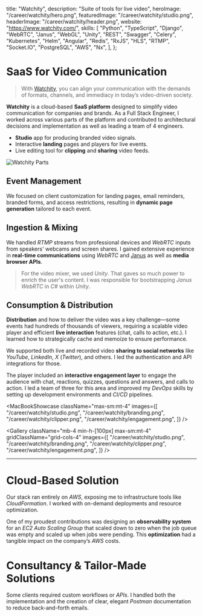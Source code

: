   title: "Watchity",
  description: "Suite of tools for live video",
  heroImage: "/career/watchity/hero.png",
  featuredImage: "/career/watchity/studio.png",
  headerImage: "/career/watchity/header.png",
  website: "<https://www.watchity.com/>",
  skills: [
    "Python",
    "TypeScript",
    "Django",
    "WebRTC",
    "Janus",
    "WebGL",
    "Unity",
    "REST",
    "Swagger",
    "Celery",
    "Kubernetes",
    "Helm",
    "Angular",
    "Redis",
    "RxJS",
    "HLS",
    "RTMP",
    "Socket.IO",
    "PostgreSQL",
    "AWS",
    "Nx",
  ],
};

# SaaS for Video Communication

> With [Watchity](https://www.watchity.com/), you can align your communication
> with the demands of formats, channels, and immediacy in today’s video-driven
> society.

**Watchity** is a cloud-based **SaaS platform** designed to simplify video
communication for companies and brands. As a <Hi>Full Stack Engineer</Hi>, I worked
across various parts of the platform and contributed to architectural decisions
and implementation as well as leading a team of 4 engineers.

- **Studio** app for producing branded video signals.
- Interactive **landing** pages and players for live events.
- Live editing tool for **clipping** and **sharing** video feeds.

![Watchity Parts](/career/watchity/parts.png)

## Event Management

We focused on client customization for landing pages, email reminders, branded
forms, and access restrictions, resulting in **dynamic page generation**
tailored to each event.

## Ingestion & Mixing

We handled _RTMP_ streams from professional devices and _WebRTC_ inputs from
speakers' webcams and screen shares. I gained extensive experience in
**real-time communications** using _WebRTC_ and
[Janus](https://janus.conf.meetecho.com/) as well as **media browser APIs**.

> For the video mixer, we used _Unity_. That gaves so much power to enrich the
> user's content. I was responsible for bootstrapping _Janus WebRTC_ in _C#_
> within _Unity_.

## Consumption & Distribution

**Distribution** and how to deliver the video was a key challenge—some events
had hundreds of thousands of viewers, requiring a scalable video player and
efficient **live interaction** features (chat, calls to action, etc.). I learned
how to strategically cache and memoize to ensure performance.

We supported both live and recorded video **sharing to social networks** like
_YouTube_, _LinkedIn_, _X_ (_Twitter_), and others. I led the authentication and
API integrations for those.

The player included an **interactive engagement layer** to engage the audience
with chat, reactions, quizzes, questions and answers, and calls to action. I led
a team of three for this area and improved my _DevOps_ skills by setting up
development environments and _CI/CD_ pipelines.

<MacBookShowcase
  className="max-sm:mt-4"
  images={[
    "/career/watchity/studio.png",
    "/career/watchity/branding.png",
    "/career/watchity/clipper.png",
    "/career/watchity/engagement.png",
  ]}
/>

<Gallery
  className="mb-4 min-h-[100px] max-sm:mt-4"
  gridClassName="grid-cols-4"
  images={[
    "/career/watchity/studio.png",
    "/career/watchity/branding.png",
    "/career/watchity/clipper.png",
    "/career/watchity/engagement.png",
  ]}
/>

---

# Cloud-Based Solution

Our stack ran entirely on _AWS_, exposing me to infrastructure tools like
_CloudFormation_. I worked with on-demand deployments and resource optimization.

One of my proudest contributions was designing an **observability system** for
an _EC2 Auto Scaling Group_ that scaled down to zero when the job queue was
empty and scaled up when jobs were pending. This **optimization** had a tangible
impact on the company’s _AWS_ costs.

# Consultancy & Tailor-Made Solutions

Some clients required custom workflows or _APIs_. I handled both the
implementation and the creation of clear, elegant _Postman_ documentation to
reduce back-and-forth emails.
